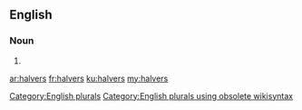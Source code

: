 ==English==

===Noun===
{{head|en}}

# {{plural of|halver}}

[[Category:English plurals]][[Category:English plurals using obsolete wikisyntax]]

[[ar:halvers]]
[[fr:halvers]]
[[ku:halvers]]
[[my:halvers]]